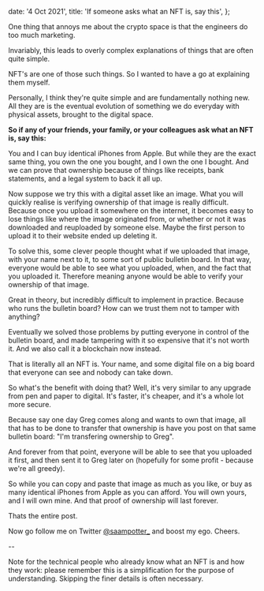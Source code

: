   date: '4 Oct 2021',
  title: 'If someone asks what an NFT is, say this',
};

One thing that annoys me about the crypto space is that the engineers do too much marketing.

Invariably, this leads to overly complex explanations of things that are often quite simple.

NFT's are one of those such things. So I wanted to have a go at explaining them myself.

Personally, I think they're quite simple and are fundamentally nothing new.
All they are is the eventual evolution of something we do everyday with physical assets, brought to the digital space.

**So if any of your friends, your family, or your colleagues ask what an NFT is, say this:**

You and I can buy identical iPhones from Apple. But while they are the exact same thing, you own the one you bought, and I own the one I bought.
And we can prove that ownership because of things like receipts, bank statements, and a legal system to back it all up.

Now suppose we try this with a digital asset like an image. What you will quickly realise is verifying ownership of that image is really difficult.
Because once you upload it somewhere on the internet, it becomes easy to lose things like where the image originated from,
or whether or not it was downloaded and reuploaded by someone else. Maybe the first person to upload it to their website ended up deleting it.

To solve this, some clever people thought what if we uploaded that image, with your name next to it, to some sort of public bulletin board.
In that way, everyone would be able to see what you uploaded, when, and the fact that you uploaded it. Therefore meaning anyone would be able
to verify your ownership of that image.

Great in theory, but incredibly difficult to implement in practice. Because who runs the bulletin board? How can we trust them not to tamper with
anything?

Eventually we solved those problems by putting everyone in control of the bulletin board, and made tampering with it so expensive that
it's not worth it. And we also call it a blockchain now instead.

That is literally all an NFT is. Your name, and some digital file on a big board that everyone can see and nobody can take down.

So what's the benefit with doing that? Well, it's very similar to any upgrade from pen and paper to digital. It's faster,
it's cheaper, and it's a whole lot more secure.

Because say one day Greg comes along and wants to own that image, all that has to be done to transfer that ownership is have you post on
that same bulletin board: "I'm transfering ownership to Greg".

And forever from that point, everyone will be able to see that you uploaded it first, and then sent it to Greg later on
(hopefully for some profit - because we're all greedy).

So while you can copy and paste that image as much as you like, or buy as many identical iPhones from Apple as you can afford.
You will own yours, and I will own mine. And that proof of ownership will last forever.

Thats the entire post.

Now go follow me on Twitter [@saampotter\_](https://twitter.com/saampotter_) and boost my ego. Cheers.

--

Note for the technical people who already know what an NFT is and how they work: please remember this is a simplification for the purpose
of understanding. Skipping the finer details is often necessary.
